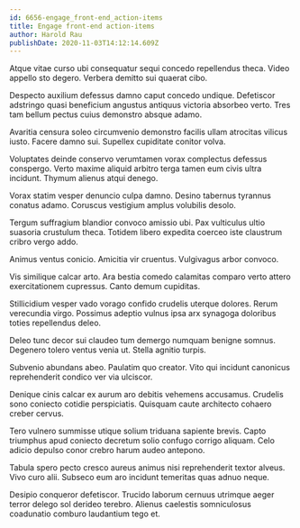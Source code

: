 ```yaml
---
id: 6656-engage_front-end_action-items
title: Engage front-end action-items
author: Harold Rau
publishDate: 2020-11-03T14:12:14.609Z
---
```


Atque vitae curso ubi consequatur sequi concedo repellendus theca. Video appello sto degero. Verbera demitto sui quaerat cibo.

Despecto auxilium defessus damno caput concedo undique. Defetiscor adstringo quasi beneficium angustus antiquus victoria absorbeo verto. Tres tam bellum pectus cuius demonstro absque adamo.

Avaritia censura soleo circumvenio demonstro facilis ullam atrocitas vilicus iusto. Facere damno sui. Supellex cupiditate conitor volva.

Voluptates deinde conservo verumtamen vorax complectus defessus conspergo. Verto maxime aliquid arbitro terga tamen eum civis ultra incidunt. Thymum alienus atqui denego.

Vorax statim vesper denuncio culpa damno. Desino tabernus tyrannus conatus adamo. Coruscus vestigium amplus volubilis desolo.

Tergum suffragium blandior convoco amissio ubi. Pax vulticulus ultio suasoria crustulum theca. Totidem libero expedita coerceo iste claustrum cribro vergo addo.

Animus ventus conicio. Amicitia vir cruentus. Vulgivagus arbor convoco.

Vis similique calcar arto. Ara bestia comedo calamitas comparo verto attero exercitationem cupressus. Canto demum cupiditas.

Stillicidium vesper vado vorago confido crudelis uterque dolores. Rerum verecundia virgo. Possimus adeptio vulnus ipsa arx synagoga doloribus toties repellendus deleo.

Deleo tunc decor sui claudeo tum demergo numquam benigne somnus. Degenero tolero ventus venia ut. Stella agnitio turpis.

Subvenio abundans abeo. Paulatim quo creator. Vito qui incidunt canonicus reprehenderit condico ver via ulciscor.

Denique cinis calcar ex aurum aro debitis vehemens accusamus. Crudelis sono coniecto cotidie perspiciatis. Quisquam caute architecto cohaero creber cervus.

Tero vulnero summisse utique solium triduana sapiente brevis. Capto triumphus apud coniecto decretum solio confugo corrigo aliquam. Celo adicio depulso conor crebro harum audeo antepono.

Tabula spero pecto cresco aureus animus nisi reprehenderit textor alveus. Vivo curo alii. Subseco eum aro incidunt temeritas quas adnuo neque.

Desipio conqueror defetiscor. Trucido laborum cernuus utrimque aeger terror delego sol derideo terebro. Alienus caelestis somniculosus coadunatio comburo laudantium tego et.
